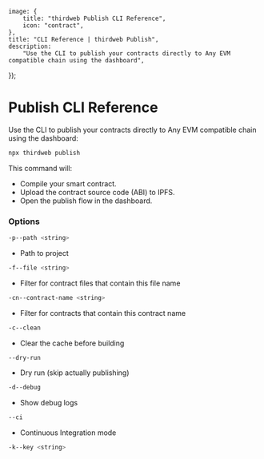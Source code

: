 
	image: {
		title: "thirdweb Publish CLI Reference",
		icon: "contract",
	},
	title: "CLI Reference | thirdweb Publish",
	description:
		"Use the CLI to publish your contracts directly to Any EVM compatible chain using the dashboard",
});

# Publish CLI Reference

Use the CLI to publish your contracts directly to Any EVM compatible chain using the dashboard:

```bash
npx thirdweb publish
```

This command will:

- Compile your smart contract.
- Upload the contract source code (ABI) to IPFS.
- Open the publish flow in the dashboard.

### Options

```bash
-p--path <string>
```

- Path to project

```bash
-f--file <string>
```

- Filter for contract files that contain this file name

```bash
-cn--contract-name <string>
```

- Filter for contracts that contain this contract name

```bash
-c--clean
```

- Clear the cache before building

```bash
--dry-run
```

- Dry run (skip actually publishing)

```bash
-d--debug
```

- Show debug logs

```bash
--ci
```

- Continuous Integration mode

```bash
-k--key <string>
```
